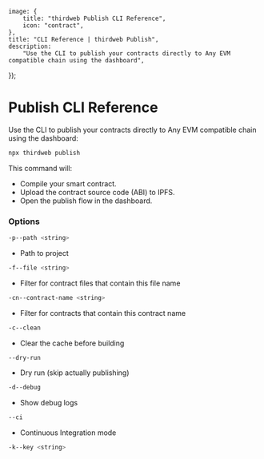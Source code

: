 
	image: {
		title: "thirdweb Publish CLI Reference",
		icon: "contract",
	},
	title: "CLI Reference | thirdweb Publish",
	description:
		"Use the CLI to publish your contracts directly to Any EVM compatible chain using the dashboard",
});

# Publish CLI Reference

Use the CLI to publish your contracts directly to Any EVM compatible chain using the dashboard:

```bash
npx thirdweb publish
```

This command will:

- Compile your smart contract.
- Upload the contract source code (ABI) to IPFS.
- Open the publish flow in the dashboard.

### Options

```bash
-p--path <string>
```

- Path to project

```bash
-f--file <string>
```

- Filter for contract files that contain this file name

```bash
-cn--contract-name <string>
```

- Filter for contracts that contain this contract name

```bash
-c--clean
```

- Clear the cache before building

```bash
--dry-run
```

- Dry run (skip actually publishing)

```bash
-d--debug
```

- Show debug logs

```bash
--ci
```

- Continuous Integration mode

```bash
-k--key <string>
```
